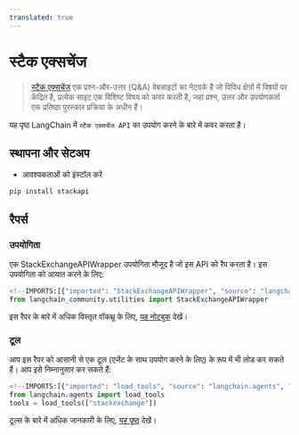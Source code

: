 ```yaml
---
translated: true
---
```


# स्टैक एक्सचेंज

>[स्टैक एक्सचेंज](https://en.wikipedia.org/wiki/Stack_Exchange) एक प्रश्न-और-उत्तर (Q&A) वेबसाइटों का नेटवर्क है जो विविध क्षेत्रों में विषयों पर केंद्रित है, प्रत्येक साइट एक विशिष्ट विषय को कवर करती है, जहां प्रश्न, उत्तर और उपयोगकर्ता एक प्रतिष्ठा पुरस्कार प्रक्रिया के अधीन हैं।

यह पृष्ठ LangChain में `स्टैक एक्सचेंज API` का उपयोग करने के बारे में कवर करता है।

## स्थापना और सेटअप

- आवश्यकताओं को इंस्टॉल करें

```bash
pip install stackapi
```

## रैपर्स

### उपयोगिता

एक StackExchangeAPIWrapper उपयोगिता मौजूद है जो इस API को रैप करता है। इस उपयोगिता को आयात करने के लिए:

```python
<!--IMPORTS:[{"imported": "StackExchangeAPIWrapper", "source": "langchain_community.utilities", "docs": "https://api.python.langchain.com/en/latest/utilities/langchain_community.utilities.stackexchange.StackExchangeAPIWrapper.html", "title": "Stack Exchange"}]-->
from langchain_community.utilities import StackExchangeAPIWrapper
```

इस रैपर के बारे में अधिक विस्तृत वॉकथ्रू के लिए, [यह नोटबुक](/docs/integrations/tools/stackexchange) देखें।

### टूल

आप इस रैपर को आसानी से एक टूल (एजेंट के साथ उपयोग करने के लिए) के रूप में भी लोड कर सकते हैं।
आप इसे निम्नानुसार कर सकते हैं:

```python
<!--IMPORTS:[{"imported": "load_tools", "source": "langchain.agents", "docs": "https://api.python.langchain.com/en/latest/agent_toolkits/langchain_community.agent_toolkits.load_tools.load_tools.html", "title": "Stack Exchange"}]-->
from langchain.agents import load_tools
tools = load_tools(["stackexchange"])
```

टूल्स के बारे में अधिक जानकारी के लिए, [यह पृष्ठ](/docs/modules/tools/) देखें।
